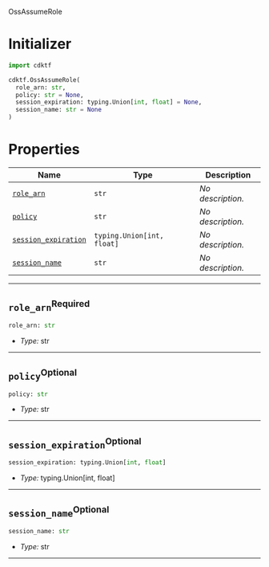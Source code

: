  OssAssumeRole <a name="OssAssumeRole" id="cdktf.OssAssumeRole"></a>

# Initializer <a name="Initializer" id="cdktf.OssAssumeRole.Initializer"></a>

```python
import cdktf

cdktf.OssAssumeRole(
  role_arn: str,
  policy: str = None,
  session_expiration: typing.Union[int, float] = None,
  session_name: str = None
)
```

# Properties <a name="Properties" id="Properties"></a>

| **Name** | **Type** | **Description** |
| --- | --- | --- |
| <code><a href="#cdktf.OssAssumeRole.property.roleArn">role_arn</a></code> | <code>str</code> | *No description.* |
| <code><a href="#cdktf.OssAssumeRole.property.policy">policy</a></code> | <code>str</code> | *No description.* |
| <code><a href="#cdktf.OssAssumeRole.property.sessionExpiration">session_expiration</a></code> | <code>typing.Union[int, float]</code> | *No description.* |
| <code><a href="#cdktf.OssAssumeRole.property.sessionName">session_name</a></code> | <code>str</code> | *No description.* |

---

## `role_arn`<sup>Required</sup> <a name="role_arn" id="cdktf.OssAssumeRole.property.roleArn"></a>

```python
role_arn: str
```

- *Type:* str

---

## `policy`<sup>Optional</sup> <a name="policy" id="cdktf.OssAssumeRole.property.policy"></a>

```python
policy: str
```

- *Type:* str

---

## `session_expiration`<sup>Optional</sup> <a name="session_expiration" id="cdktf.OssAssumeRole.property.sessionExpiration"></a>

```python
session_expiration: typing.Union[int, float]
```

- *Type:* typing.Union[int, float]

---

## `session_name`<sup>Optional</sup> <a name="session_name" id="cdktf.OssAssumeRole.property.sessionName"></a>

```python
session_name: str
```

- *Type:* str

---
